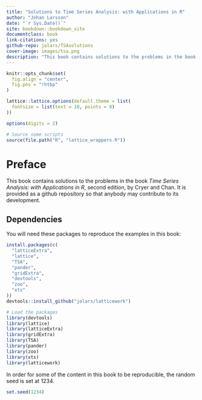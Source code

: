 ```yaml
---
title: "Solutions to Time Series Analysis: with Applications in R"
author: "Johan Larsson"
date: "`r Sys.Date()`"
site: bookdown::bookdown_site
documentclass: book
link-citations: yes
github-repo: jolars/TSAsolutions
cover-image: images/tsa.png
description: "This book contains solutions to the problems in the book Time Series Analysis with Applications in R (2nd ed.) by Cryer and Chan. It is provided as a github repository so that anybody may contribute to its development."
---
```


```r
knitr::opts_chunk$set(
  fig.align = "center",
  fig.pos = "!htbp"
)

lattice::lattice.options(default.theme = list(
  fontsize = list(text = 10, points = 8)  
))

options(digits = 2)

# Source some scripts
source(file.path("R", "lattice_wrappers.R"))

```

# Preface {-}

This book contains solutions to the problems in the book
*Time Series Analysis: with Applications in R*, second edition, by Cryer and
Chan. It is provided as a github repository so that anybody may contribute to
its development.

## Dependencies {-}

You will need these packages to reproduce the examples in this book:

```r
install.packages(c(
  "latticeExtra",
  "lattice",
  "TSA",
  "pander",
  "gridExtra",
  "devtools",
  "zoo",
  "xts"
))
devtools::install_github("jolars/latticework")
```

```r
# Load the packages
library(devtools)
library(lattice)
library(latticeExtra)
library(gridExtra)
library(TSA)
library(pander)
library(zoo)
library(xts)
library(latticework)
```

In order for some of the content in this book to be reproducible, the random
seed is set at 1234.

```r
set.seed(1234)
```
